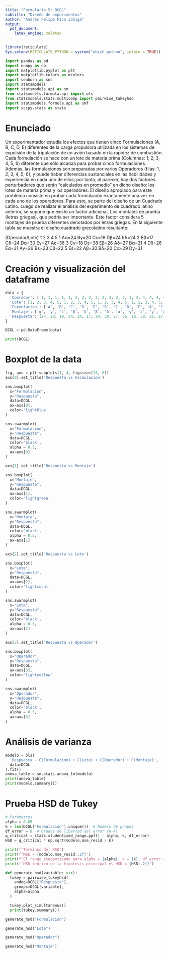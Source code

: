 ```yaml
---
title: "Formulario 5: DCGL"
subtitle: "Diseño de experimentos"
author: "Andrés Felipe Pico Zúñiga"
output:
  pdf_document:
    latex_engine: xelatex
---
```


```r
library(reticulate)
Sys.setenv(RETICULATE_PYTHON = system("which python", intern = TRUE))
```

```python
import pandas as pd
import numpy as np
import matplotlib.pyplot as plt
import matplotlib.colors as mcolors
import seaborn as sns
import statsmodels
import statsmodels.api as sm
from statsmodels.formula.api import ols
from statsmodels.stats.multicomp import pairwise_tukeyhsd
import statsmodels.formula.api as smf
import scipy.stats as stats
```

# Enunciado

Un experimentador estudia los efectos que tienen cinco Formulaciones (A, B, C, D, E) diferentes de la carga propulsora utilizada en los sistemas de expulsión de la tripulación de un avión basado en la rapidez de combustión. Cada formulación se hace con un lote de materia prima (Columnas: 1, 2, 3, 4, 5, 6) diferente que sólo alcanza para probar cinco formulaciones. Además, las formulaciones son preparadas por varios Operadores (filas: 1, 2, 3, 4, 5, 6), y puede haber diferencias sustanciales en las habilidades y experiencia en cada uno de ellos; por tanto, al parecer, hay dos factores perturbadores que serán “calculados en promedio” en dicho diseño: los lotes de materia prima y los operadores. El diseño apropiado para este problema consiste en probar cada formulación exactamente una vez en cada uno de los operadores. Para esto, se parte del diseño de un Cuadrado Latino. Luego de realizar el análisis del experimento de cuadrado latino anterior, se supone que existe un factor adicional, Los montajes de prueba (letras griegas), que podría ser importante. Este factor considera 5 montajes de prueba diferentes denotados por letras griegas. En la siguiente tabla se muestra el diseño cuadrado grecolatino resultante:

(Operador/Lote)   1     2     3     4	  5	
1	          Aα=24	Bγ=20 Cε=19 Dβ=24 Eδ=24	
2	          Bβ=17	Cδ=24 Dα=30 Eγ=27 Aε=36	
3	          Cγ=18	Dε=38 Eβ=26 Aδ=27 Bα=21	
4	          Dδ=26	Eα=31 Aγ=26 Bε=23 Cβ=22	
5	          Eε=22	Aβ=30 Bδ=20 Cα=29 Dγ=31	


# Creación y visualización del dataframe

```python
data = {
  'Operador': [ 1, 1, 1, 1, 1, 2, 2, 2, 2, 2, 3, 3, 3, 3, 3, 4, 4, 4, 4, 4, 5, 5, 5, 5, 5],
  'Lote': [1, 2, 3, 4, 5, 1, 2, 3, 4, 5, 1, 2, 3, 4, 5, 1, 2, 3, 4, 5, 1, 2, 3, 4, 5],
  'Formulacion': ['A', 'B', 'C', 'D', 'E', 'B', 'C', 'D', 'E', 'A', 'C', 'D', 'E', 'A', 'B', 'D', 'E', 'A', 'B', 'C', 'E', 'A', 'B', 'C', 'D'],
  'Montaje': ['α', 'γ', 'ε', 'β', 'δ', 'β', 'δ', 'α', 'γ', 'ε', 'γ', 'ε', 'β', 'δ', 'α', 'δ', 'α', 'γ', 'ε', 'β', 'ε', 'β', 'δ', 'α', 'γ'],
  'Respuesta': [24, 20, 19, 24, 24, 17, 24, 30, 27, 36, 18, 38, 26, 27, 21, 26, 31, 26, 23, 22, 22, 30, 20, 29, 31]
}

DCGL = pd.DataFrame(data)

print(DCGL)
```


# Boxplot de la data

```python
fig, axs = plt.subplots(1, 4, figsize=(15, 6))
axs[0].set_title('Respuesta vs Formulacion')

sns.boxplot(
  x="Formulacion",
  y="Respuesta",
  data=DCGL,
  ax=axs[0],
  color='lightblue'
)

sns.swarmplot(
  x="Formulacion",
  y="Respuesta",
  data=DCGL,
  color='black',
  alpha = 0.5,
  ax=axs[0]
)

axs[1].set_title('Respuesta vs Montaje')

sns.boxplot(
  x="Montaje",
  y="Respuesta",
  data=DCGL,
  ax=axs[1],
  color='lightgreen'
)

sns.swarmplot(
  x="Montaje",
  y="Respuesta",
  data=DCGL,
  color='black',
  alpha = 0.5,
  ax=axs[1]
)

axs[2].set_title('Respuesta vs Lote')

sns.boxplot(
  x="Lote",
  y="Respuesta",
  data=DCGL,
  ax=axs[2],
  color='lightcoral'
)

sns.swarmplot(
  x="Lote",
  y="Respuesta",
  data=DCGL,
  color='black',
  alpha = 0.5,
  ax=axs[2]
)

axs[3].set_title('Respuesta vs Operador')

sns.boxplot(
  x="Operador",
  y="Respuesta",
  data=DCGL,
  ax=axs[3],
  color='lightyellow'
)

sns.swarmplot(
  x="Operador",
  y="Respuesta",
  data=DCGL,
  color='black',
  alpha = 0.5,
  ax=axs[3]
)
```


# Análisis de varianza

```python
modelo = ols(
  'Respuesta ~ C(Formulacion) + C(Lote) + C(Operador) + C(Montaje)',
  data=DCGL
).fit()
anova_table = sm.stats.anova_lm(modelo)
print(anova_table)
print(modelo.summary())
```

# Prueba HSD de Tukey

```python
# Parámetros
alpha = 0.05
k = len(DCGL['Formulacion'].unique())  # Número de grupos
df_error = 8  # Grados de libertad del error (N-k)
q_critical = stats.studentized_range.ppf(1 - alpha, k, df_error)
HSD = q_critical * np.sqrt(modelo.mse_resid / k)

print(f'Terminos del HSD')
print(f'MSE = {modelo.mse_resid:.2f}')
print(f"El rango studentizado para alpha = {alpha}, k = {k}, df_error = {df_error} es: q_critical = {q_critical:.2f}")
print(f'HSD teorico de la hipotesis principal es HSD = {HSD:.2f}')

def generate_hsd(variable: str):
  tukey = pairwise_tukeyhsd(
    endog=DCGL["Respuesta"],
    groups=DCGL[variable],
    alpha=alpha
  )

  tukey.plot_simultaneous()
  print(tukey.summary())

generate_hsd("Formulacion")
```

```python
generate_hsd("Lote")
```

```python
generate_hsd("Operador")
```


```python
generate_hsd("Montaje")
```
